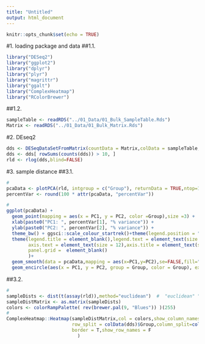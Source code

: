 ```yaml
---
title: "Untitled"
output: html_document
---
```


```r
knitr::opts_chunk$set(echo = TRUE)
```

#1. loading package and data
##1.1. 
```r
library("DESeq2")
library("ggplot2")
library("dplyr")
library("plyr")
library("magrittr")
library("ggalt")
library("ComplexHeatmap")
library("RColorBrewer")
```
##1.2. 
```r
sampleTable <- readRDS("../01_Data/01_Bulk_SampleTable.Rds")
Matrix <- readRDS("../01_Data/01_Bulk_Matrix.Rds")
```

#2. DEseq2
```r
dds <- DESeqDataSetFromMatrix(countData = Matrix,colData = sampleTable, design = ~ Group)
dds <- dds[ rowSums(counts(dds)) > 10, ]
rld <- rlog(dds,blind=FALSE)
```

#3. sample distance 
##3.1. 
```r
#
pcaData <- plotPCA(rld, intgroup = c("Group"), returnData = TRUE,ntop=10000)
percentVar <- round(100 * attr(pcaData, "percentVar"))

#
ggplot(pcaData) +
  geom_point(mapping = aes(x = PC1, y = PC2, color =Group),size =3) +
  xlab(paste0("PC1: ", percentVar[1], "% variance")) +
  ylab(paste0("PC2: ", percentVar[2], "% variance")) +
  theme_bw() + ggsci::scale_colour_startrek()+theme(legend.position = "top")+guides(color=guide_legend(nrow = 1))+
  theme(legend.title = element_blank(),legend.text = element_text(size = 14),
        axis.text = element_text(size = 12),axis.title = element_text(size = 12),
        panel.grid =  element_blank()
        )+
  geom_smooth(data = pcaData,mapping = aes(x=PC1,y=PC2),se=FALSE,fill="grey",color="black",alpha=.1,linetype=2)+
  geom_encircle(aes(x = PC1, y = PC2, group = Group, color = Group), expand = 0.05, size = 1)+scale_y_reverse()
```
##3.2.
```r
#
sampleDists <- dist(t(assay(rld)),method="euclidean")  #  "euclidean" "maximum" "manhattan"
sampleDistMatrix <- as.matrix(sampleDists)
colors <- colorRampPalette( rev(brewer.pal(9, "Blues")) )(255)
#
ComplexHeatmap::Heatmap(sampleDistMatrix,col = colors,show_column_names = F,
                        row_split = colData(dds)$Group,column_split=colData(dds)$Group,
                        border = T,show_row_names = F
                          )
```
